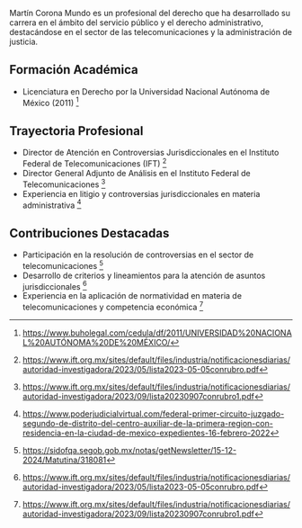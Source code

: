Martín Corona Mundo es un profesional del derecho que ha desarrollado su carrera en el ámbito del servicio público y el derecho administrativo, destacándose en el sector de las telecomunicaciones y la administración de justicia.

## Formación Académica

- Licenciatura en Derecho por la Universidad Nacional Autónoma de México (2011) [^1]

## Trayectoria Profesional

- Director de Atención en Controversias Jurisdiccionales en el Instituto Federal de Telecomunicaciones (IFT) [^2]
- Director General Adjunto de Análisis en el Instituto Federal de Telecomunicaciones [^3]
- Experiencia en litigio y controversias jurisdiccionales en materia administrativa [^4]

## Contribuciones Destacadas

- Participación en la resolución de controversias en el sector de telecomunicaciones [^5]
- Desarrollo de criterios y lineamientos para la atención de asuntos jurisdiccionales [^6]
- Experiencia en la aplicación de normatividad en materia de telecomunicaciones y competencia económica [^7]

[^1]: https://www.buholegal.com/cedula/df/2011/UNIVERSIDAD%20NACIONAL%20AUTÓNOMA%20DE%20MÉXICO/
[^2]: https://www.ift.org.mx/sites/default/files/industria/notificacionesdiarias/autoridad-investigadora/2023/05/lista2023-05-05conrubro.pdf
[^3]: https://www.ift.org.mx/sites/default/files/industria/notificacionesdiarias/autoridad-investigadora/2023/09/lista20230907conrubro1.pdf
[^4]: https://www.poderjudicialvirtual.com/federal-primer-circuito-juzgado-segundo-de-distrito-del-centro-auxiliar-de-la-primera-region-con-residencia-en-la-ciudad-de-mexico-expedientes-16-febrero-2022
[^5]: https://sidofqa.segob.gob.mx/notas/getNewsletter/15-12-2024/Matutina/318081
[^6]: https://www.ift.org.mx/sites/default/files/industria/notificacionesdiarias/autoridad-investigadora/2023/05/lista2023-05-05conrubro.pdf
[^7]: https://www.ift.org.mx/sites/default/files/industria/notificacionesdiarias/autoridad-investigadora/2023/09/lista20230907conrubro1.pdf
